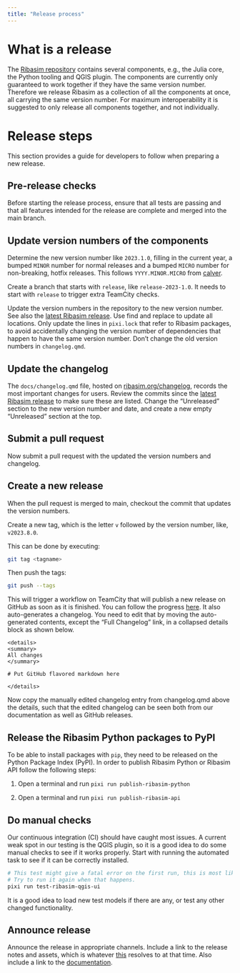 ```yaml
---
title: "Release process"
---
```


# What is a release

The [Ribasim repository](https://github.com/Deltares/Ribasim) contains several components, e.g., the Julia core, the Python tooling and QGIS plugin.
The components are currently only guaranteed to work together if they have the same version number.
Therefore we release Ribasim as a collection of all the components at once, all carrying the same version number.
For maximum interoperability it is suggested to only release all components together, and not individually.

# Release steps

This section provides a guide for developers to follow when preparing a new release.

## Pre-release checks

Before starting the release process, ensure that all tests are passing and that all features intended for the release are complete and merged into the main branch.

## Update version numbers of the components

Determine the new version number like `2023.1.0`, filling in the current year, a bumped `MINOR` number for normal releases and a bumped `MICRO` number for non-breaking, hotfix releases.
This follows `YYYY.MINOR.MICRO` from [calver](https://calver.org/).

Create a branch that starts with `release`, like `release-2023-1.0`.
It needs to start with `release` to trigger extra TeamCity checks.

Update the version numbers in the repository to the new version number.
See also the [latest Ribasim release](https://github.com/Deltares/Ribasim/releases/latest).
Use find and replace to update all locations.
Only update the lines in `pixi.lock` that refer to Ribasim packages, to avoid accidentally changing the version number of dependencies that happen to have the same version number.
Don't change the old version numbers in `changelog.qmd`.

## Update the changelog

The `docs/changelog.qmd` file, hosted on [ribasim.org/changelog](https://ribasim.org/changelog), records the most important changes for users.
Review the commits since the [latest Ribasim release](https://github.com/Deltares/Ribasim/releases/latest) to make sure these are listed.
Change the "Unreleased" section to the new version number and date, and create a new empty "Unreleased" section at the top.

## Submit a pull request

Now submit a pull request with the updated the version numbers and changelog.

## Create a new release

When the pull request is merged to main, checkout the commit that updates the version numbers.

Create a new tag, which is the letter `v` followed by the version number, like, `v2023.8.0`.

This can be done by executing:
```bash
git tag <tagname>
```
Then push the tags:
```bash
git push --tags
```

This will trigger a workflow on TeamCity that will publish a new release on GitHub as soon as it is finished.
You can follow the progress [here](https://dpcbuild.deltares.nl/buildConfiguration/Ribasim_Ribasim_MakeGitHubRelease?mode=builds).
It also auto-generates a changelog.
You need to edit that by moving the auto-generated contents, except the "Full Changelog" link, in a collapsed details block as shown below.

```
<details>
<summary>
All changes
</summary>

# Put GitHub flavored markdown here

</details>

```

Now copy the manually edited changelog entry from changelog.qmd above the details, such that the edited changelog can be seen both from our documentation as well as GitHub releases.

## Release the Ribasim Python packages to PyPI

To be able to install packages with `pip`, they need to be released on the Python Package Index (PyPI).
In order to publish Ribasim Python or Ribasim API follow the following steps:

1) Open a terminal and run `pixi run publish-ribasim-python`

2) Open a terminal and run `pixi run publish-ribasim-api`

## Do manual checks

Our continuous integration (CI) should have caught most issues.
A current weak spot in our testing is the QGIS plugin, so it is a good idea to do some manual checks to see if it works properly.
Start with running the automated task to see if it can be correctly installed.

```sh
# This test might give a fatal error on the first run, this is most likely a timing issue.
# Try to run it again when that happens.
pixi run test-ribasim-qgis-ui
```

It is a good idea to load new test models if there are any, or test any other changed functionality.

## Announce release

Announce the release in appropriate channels.
Include a link to the release notes and assets, which is whatever [this](https://github.com/Deltares/Ribasim/releases/latest) resolves to at that time.
Also include a link to the [documentation](https://ribasim.org/).
